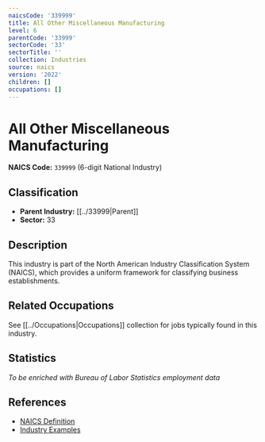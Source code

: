 ```yaml
---
naicsCode: '339999'
title: All Other Miscellaneous Manufacturing
level: 6
parentCode: '33999'
sectorCode: '33'
sectorTitle: ''
collection: Industries
source: naics
version: '2022'
children: []
occupations: []
---
```

# All Other Miscellaneous Manufacturing

**NAICS Code:** `339999` (6-digit National Industry)

## Classification

- **Parent Industry:** [[../33999|Parent]]
- **Sector:** 33

## Description

This industry is part of the North American Industry Classification System (NAICS), which provides a uniform framework for classifying business establishments.

## Related Occupations

See [[../Occupations|Occupations]] collection for jobs typically found in this industry.

## Statistics

*To be enriched with Bureau of Labor Statistics employment data*

## References

- [NAICS Definition](https://www.census.gov/naics/)
- [Industry Examples](https://www.census.gov/naics/2022NAICS/)
